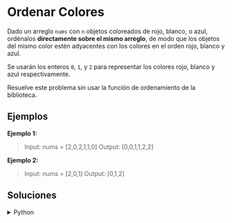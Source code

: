 # Ordenar Colores

Dado un arreglo `nums` con `n` objetos coloreados de rojo, blanco, o azul, ordénalos **directamente sobre el mismo arreglo**, de modo que los objetos del mismo color estén adyacentes con los colores en el orden rojo, blanco y azul.

Se usarán los enteros `0`, `1`, y `2` para representar los colores rojo, blanco y azul respectivamente.

Resuelve este problema sin usar la función de ordenamiento de la biblioteca.

## Ejemplos

**Ejemplo 1:**
> Input: nums = [2,0,2,1,1,0]
> Output: [0,0,1,1,2,2]

**Ejemplo 2:**
> Input: nums = [2,0,1]
> Output: [0,1,2]

## Soluciones

<details>
    <summary>Python</summary>
```python
class Solution:
    def sortColors(self, nums: List[int]) -> None:
        
        RED = 0
        WHITE = 1
        BLUE = 2
        
        mid = 0
        low = 0
        high = len(nums) - 1
        
        while mid <= high:
            if nums[mid] == RED:
                nums[low], nums[mid] = nums[mid], nums[low]
                low += 1
                mid += 1
            elif nums[mid] == BLUE:
                nums[mid], nums[high] = nums[high], nums[mid]
                high -= 1
            else:
                mid += 1
```
</details>